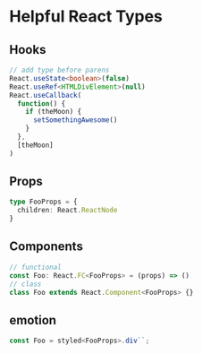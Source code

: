 # Helpful React Types

## Hooks

```typescript
// add type before parens
React.useState<boolean>(false)
React.useRef<HTMLDivElement>(null)
React.useCallback(
  function() {
    if (theMoon) {
      setSomethingAwesome()
    }
  },
  [theMoon]
)
```

## Props

```typescript
type FooProps = {
  children: React.ReactNode
}
```

## Components

```typescript
// functional
const Foo: React.FC<FooProps> = (props) => ()
// class
class Foo extends React.Component<FooProps> {}
```

## emotion

```jsx
const Foo = styled<FooProps>.div``;
```
